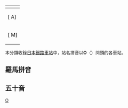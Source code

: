 {{GeoGroup}}
{| class="toc plainlinks" style="float:left;text-align:center"
! colspan="11"|{{int:toc}}
|-
|[{{fullurl:{{FULLPAGENAME}}|from=A}} A]
|[{{fullurl:{{FULLPAGENAME}}|from=B}} B]
|[{{fullurl:{{FULLPAGENAME}}|from=C}} C]
|[{{fullurl:{{FULLPAGENAME}}|from=D}} D]
|[{{fullurl:{{FULLPAGENAME}}|from=E}} E]
|[{{fullurl:{{FULLPAGENAME}}|from=F}} F]
|[{{fullurl:{{FULLPAGENAME}}|from=G}} G]
|[{{fullurl:{{FULLPAGENAME}}|from=H}} H]
|[{{fullurl:{{FULLPAGENAME}}|from=I}} I]
|[{{fullurl:{{FULLPAGENAME}}|from=J}} J]
|[{{fullurl:{{FULLPAGENAME}}|from=K}} K]
|[{{fullurl:{{FULLPAGENAME}}|from=L}} L]
|-
|[{{fullurl:{{FULLPAGENAME}}|from=M}} M]
|[{{fullurl:{{FULLPAGENAME}}|from=N}} N]
|[{{fullurl:{{FULLPAGENAME}}|from=O}} O]
|[{{fullurl:{{FULLPAGENAME}}|from=P}} P]
|[{{fullurl:{{FULLPAGENAME}}|from=Q}} Q]
|[{{fullurl:{{FULLPAGENAME}}|from=R}} R]
|[{{fullurl:{{FULLPAGENAME}}|from=S}} S]
|[{{fullurl:{{FULLPAGENAME}}|from=T}} T]
|[{{fullurl:{{FULLPAGENAME}}|from=U}} U]
|[{{fullurl:{{FULLPAGENAME}}|from=V}} V]
|[{{fullurl:{{FULLPAGENAME}}|from=W}} W]
|[{{fullurl:{{FULLPAGENAME}}|from=X}} X]
|[{{fullurl:{{FULLPAGENAME}}|from=Y}} Y]
|[{{fullurl:{{FULLPAGENAME}}|from=Z}} Z]
|}
本分類收錄[[日本|日本]][[鐵路車站|鐵路車站]]中，站名拼音以'''O'''（{{lang|ja|'''お'''}}）開頭的各車站。
==羅馬拼音==
{{CategoryTOC Japan Romaji
| cat = 日本鐵路車站
}}
==五十音==
{{CategoryTOC Japan Hiragana 
| cat = 日本鐵路車站
}}




[[Category:日本各發音鐵路車站|O]]